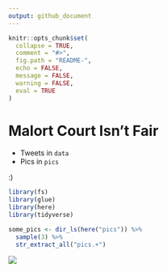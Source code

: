 ```yaml
---
output: github_document
---
```


```r
knitr::opts_chunk$set(
  collapse = TRUE,
  comment = "#>",
  fig.path = "README-",
  echo = FALSE,
  message = FALSE,
  warning = FALSE,
  eval = TRUE
)
```

# Malort Court Isn't Fair
  
- Tweets in `data`
- Pics in `pics`

:)

```r
library(fs)
library(glue)
library(here)
library(tidyverse)
```


```r
some_pics <- dir_ls(here("pics")) %>% 
  sample(3) %>% 
  str_extract_all("pics.+")
```


![](./pics/1053704347891130368-Dp-Cg1mUcAA_AkX.jpg)